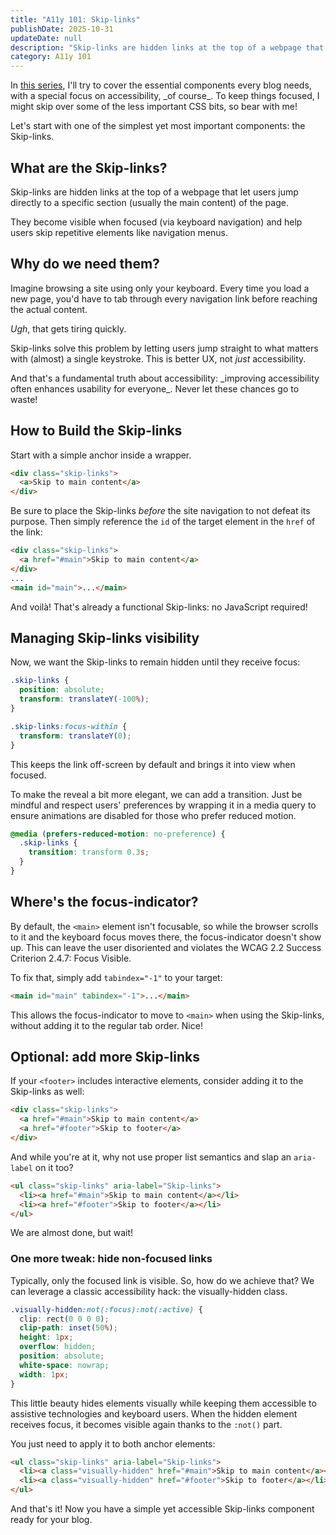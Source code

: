 ```yaml
---
title: "A11y 101: Skip-links"
publishDate: 2025-10-31
updateDate: null
description: "Skip-links are hidden links at the top of a webpage that let users jump directly to a specific section (usually the main content). They become visible when focused (via keyboard navigation) and help users skip repetitive elements like navigation menus."
category: A11y 101
---
```



<Callout>
  In <a href="category/a11y-101">this series</a>, I'll try to cover the essential components every blog needs,
  with a special focus on accessibility, _of course_. To keep things focused, I might skip over some of the less important CSS bits,
  so bear with me!
</Callout>

Let's start with one of the simplest yet most important components: the Skip-links.

## What are the Skip-links?

Skip-links are hidden links at the top of a webpage that let users jump directly to a specific section
(usually <Link href="#main">the main content</Link>) of the page.

They become visible when focused (via keyboard navigation) and help users skip repetitive elements like navigation menus.

## Why do we need them?

Imagine browsing a site using only your keyboard.
Every time you load a new page, you'd have to tab through every navigation link before reaching the actual content.

_Ugh_, that gets tiring quickly.

Skip-links solve this problem by letting users jump straight to what matters with (almost) a single keystroke.
This is better UX, not _just_ accessibility.

<Callout>
  And that's a fundamental truth about accessibility: _improving accessibility often enhances usability for everyone_.
  Never let these chances go to waste!
</Callout>

## How to Build the Skip-links

Start with a simple anchor inside a wrapper.

```html
<div class="skip-links">
  <a>Skip to main content</a>
</div>
```

Be sure to place the Skip-links _before_ the site navigation to not defeat its purpose.
Then simply reference the `id` of the target element in the `href` of the link:

```html
<div class="skip-links">
  <a href="#main">Skip to main content</a>
</div>
...
<main id="main">...</main>
```

And <span lang="fr">voilà</span>! That's already a functional Skip-links: no JavaScript required!

## Managing Skip-links visibility

Now, we want the Skip-links to remain hidden until they receive focus:

```css
.skip-links {
  position: absolute;
  transform: translateY(-100%);
}

.skip-links:focus-within {
  transform: translateY(0);
}
```

This keeps the link off-screen by default and brings it into view when focused.

To make the reveal a bit more elegant, we can add a transition. Just be mindful and respect users' preferences
by wrapping it in a media query to ensure animations are disabled for those who prefer reduced motion.

```css
@media (prefers-reduced-motion: no-preference) {
  .skip-links {
    transition: transform 0.3s;
  }
}
```

## Where's the focus-indicator?

By default, the `<main>` element isn't focusable, so while the browser scrolls to it and the keyboard focus moves there,
the focus-indicator doesn't show up. This can leave the user disoriented and violates the
<ExternalLink href="https://www.w3.org/TR/WCAG22/#focus-visible">WCAG 2.2 Success Criterion 2.4.7: Focus Visible</ExternalLink>.

To fix that, simply add `tabindex="-1"` to your target:

```html
<main id="main" tabindex="-1">...</main>
```

This allows the focus-indicator to move to `<main>` when using the Skip-links,
without adding it to the regular tab order. Nice!

## Optional: add more Skip-links

If your `<footer>` includes interactive elements, consider adding it to the Skip-links as well:

```html
<div class="skip-links">
  <a href="#main">Skip to main content</a>
  <a href="#footer">Skip to footer</a>
</div>
```

And while you're at it, why not use proper list semantics and slap an `aria-label` on it too?

```html
<ul class="skip-links" aria-label="Skip-links">
  <li><a href="#main">Skip to main content</a></li>
  <li><a href="#footer">Skip to footer</a></li>
</ul>
```

We are almost done, but wait!

### One more tweak: hide non-focused links

Typically, only the focused link is visible. So, how do we achieve that?
We can leverage a classic accessibility hack:
the <ExternalLink href="https://www.scottohara.me/blog/2017/04/14/inclusively-hidden.html">visually-hidden class</ExternalLink>.


```css
.visually-hidden:not(:focus):not(:active) {
  clip: rect(0 0 0 0);
  clip-path: inset(50%);
  height: 1px;
  overflow: hidden;
  position: absolute;
  white-space: nowrap;
  width: 1px;
}
```

This little beauty hides elements visually while keeping them accessible to assistive technologies and keyboard users.
When the hidden element receives focus, it becomes visible again thanks to the `:not()` part.

You just need to apply it to both anchor elements:

```html
<ul class="skip-links" aria-label="Skip-links">
  <li><a class="visually-hidden" href="#main">Skip to main content</a></li>
  <li><a class="visually-hidden" href="#footer">Skip to footer</a></li>
</ul>
```

And that's it! Now you have a simple yet accessible Skip-links component ready for your blog.
